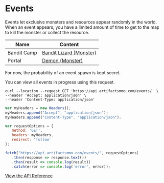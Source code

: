# Events

Events let exclusive monsters and resources appear randomly in the world. When an event appears, you have a limited amount of time to get to the map to kill the monster or collect the resource.

| Name            | Content                              |
| ----------------| ---------------------------------- |
| Bandit Camp     |[Bandit Lizard (Monster)](https://artifactsmmo.com/encyclopedia/monsters/bandit_lizard) |
| Portal          |[Demon (Monster)](https://artifactsmmo.com/encyclopedia/monsters/demon)|

For now, the probability of an event spawn is kept secret.

You can view all events in progress using this request. 

```http filename="cURL" copy
curl --location --request GET 'https://api.artifactsmmo.com/events/' \
--header 'Accept: application/json' \
--header 'Content-Type: application/json'
```
```js filename="Javascript" copy
var myHeaders = new Headers();
myHeaders.append("Accept", "application/json");
myHeaders.append("Content-Type", "application/json");

var requestOptions = {
   method: 'GET',
   headers: myHeaders,
   redirect: 'follow'
};

fetch("https://api.artifactsmmo.com/events/", requestOptions)
   .then(response => response.text())
   .then(result => console.log(result))
   .catch(error => console.log('error', error));
```

[View the API Reference](https://api.artifactsmmo.com/docs/#/operations/get_all_events_events__get)